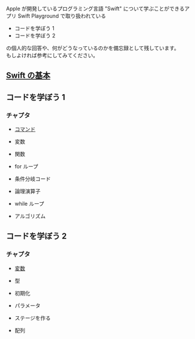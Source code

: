 Apple が開発しているプログラミング言語 "Swift" について学ぶことができるアプリ Swift Playground で取り扱われている
- コードを学ぼう 1
- コードを学ぼう 2

の個人的な回答や、何がどうなっているのかを備忘録として残しています。  
もしよければ参考にしてみてください。  
  
## [Swift の基本](https://anthrotech.dev/@inugamine/swiftPlayground/swiftMemo/)

## コードを学ぼう 1
### チャプタ


- [コマンド](https://anthrotech.dev/@inugamine/swiftPlayground/code1/command/)

- 変数

- 関数

- for ループ

- 条件分岐コード

- 論理演算子

- while ループ

- アルゴリズム

## コードを学ぼう 2
### チャプタ

- [変数](https://anthrotech.dev/@inugamine/swiftPlayground/code2/variable/)

- 型

- 初期化

- パラメータ

- ステージを作る

- 配列
